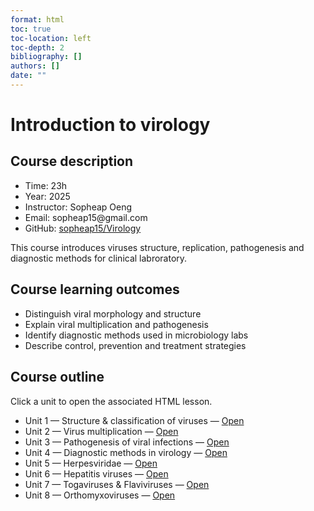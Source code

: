 ```yaml
---
format: html
toc: true
toc-location: left
toc-depth: 2
bibliography: []
authors: []
date: ""
---
```


# Introduction to virology

<style>
.quarto-title-meta, .quarto-title-meta-heading, .quarto-title-meta-contents, .quarto-title-meta-item { display: none !important; }
.toc .toc-level-1, .toc li.toc-level-1, .toc .toc-item[data-level="1"] { display: none !important; }
#TOC > ul > li > a { display: none !important; }
#TOC > ul > li > ul { display: block !important; }
</style>

## Course description

- Time: 23h
- Year: 2025
- Instructor: Sopheap Oeng
- Email: sopheap15@gmail.com
- GitHub: [sopheap15/Virology](https://github.com/sopheap15/Virology)

This course introduces viruses structure, replication, pathogenesis and diagnostic methods for clinical labroratory.

## Course learning outcomes

- Distinguish viral morphology and structure
- Explain viral multiplication and pathogenesis
- Identify diagnostic methods used in microbiology labs
- Describe control, prevention and treatment strategies

## Course outline
Click a unit to open the associated HTML lesson.

- Unit 1 — Structure & classification of viruses — <a href="1_Virus_structure_and_classification/1_Virus_structure_and_classification.html" target="_blank" rel="noopener">Open</a>
- Unit 2 — Virus multiplication — <a href="2_Virus_multiplication/2_Multiplication_of_virus.html" target="_blank" rel="noopener">Open</a>
- Unit 3 — Pathogenesis of viral infections — <a href="3_Virus_pathogenosis/3_Pathogenesis_of_viral_infections.html" target="_blank" rel="noopener">Open</a>
- Unit 4 — Diagnostic methods in virology — <a href="4_Diagnsotic_methods_in_virology/4_Diagnostic_method_in_virology.html" target="_blank" rel="noopener">Open</a>
- Unit 5 — Herpesviridae — <a href="5_Hepes_virus/5_Herpesviridae.html" target="_blank" rel="noopener">Open</a>
- Unit 6 — Hepatitis viruses — <a href="6_Hepatitis_virus/6_Hepatitis_viruses.html" target="_blank" rel="noopener">Open</a>
- Unit 7 — Togaviruses & Flaviviruses — <a href="7_Togavirus_and_flavivirus/18-Togaviruses_and_Flaviviruses.html" target="_blank" rel="noopener">Open</a>
- Unit 8 — Orthomyxoviruses — <a href="8_Orthomyxovirus/8_Orthomyxoviruses.html" target="_blank" rel="noopener">Open</a>

